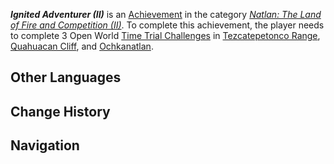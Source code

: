{{Achievement Infobox
|title        = Ignited Adventurer (II)
|id           = 80359
|order id     = 333
|category     = Natlan: The Land of Fire and Competition (II)
|description  = Complete 3 Open World [[Time Trial Challenge]]s in [[Tezcatepetonco Range]], [[Quahuacan Cliff]], and [[Ochkanatlan]].
|requirements = 
|primogems    = 5
|tracking     = Tracks the amount of Open World mechanism-activated Time Trial Challenges completed.
|topic        = Time Trial Challenges
|hidden       = 
|set          = Ignited Adventurer (II)
|tier         = 1
|tiers_total  = 3
}}
'''''Ignited Adventurer (II)''''' is an [[Achievement]] in the category ''[[Natlan: The Land of Fire and Competition (II)]]''. To complete this achievement, the player needs to complete 3 Open World [[Time Trial Challenge]]s in [[Tezcatepetonco Range]], [[Quahuacan Cliff]], and [[Ochkanatlan]].

==Other Languages==
{{Other Languages|Transclude=Ignited Adventurer (II)}}

==Change History==
{{Change History|5.2}}

==Navigation==
{{Achievement Navbox}}